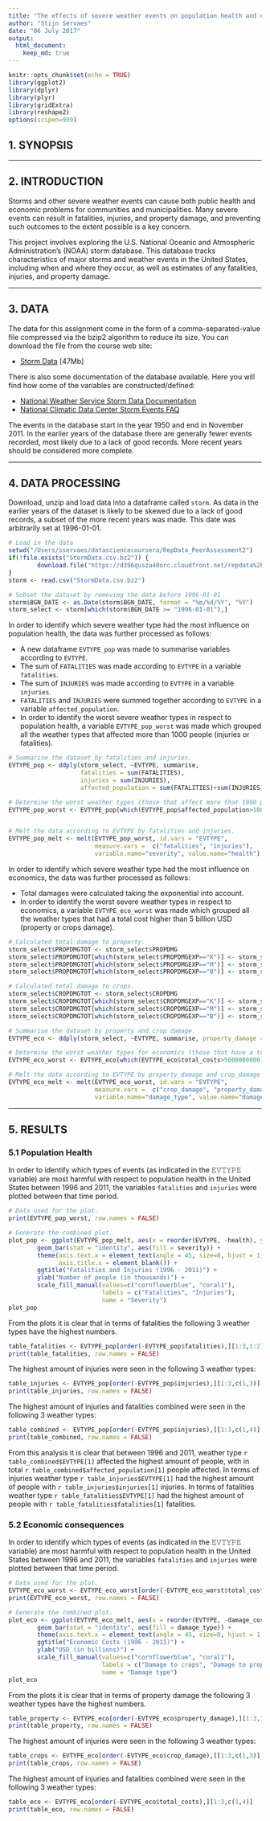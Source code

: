 ```yaml
---
title: "The effects of severe weather events on population health and economics."
author: "Stijn Servaes"
date: "06 July 2017"
output: 
  html_document:
    keep_md: true
---
```


```r
knitr::opts_chunk$set(echo = TRUE)
library(ggplot2)
library(dplyr)
library(plyr)
library(gridExtra)
library(reshape2)
options(scipen=999)
```

## 1. SYNOPSIS

***

## 2. INTRODUCTION

Storms and other severe weather events can cause both public health and economic problems for communities and municipalities. Many severe events can result in fatalities, injuries, and property damage, and preventing such outcomes to the extent possible is a key concern.

This project involves exploring the U.S. National Oceanic and Atmospheric Administration's (NOAA) storm database. This database tracks characteristics of major storms and weather events in the United States, including when and where they occur, as well as estimates of any fatalities, injuries, and property damage.

***

## 3. DATA

The data for this assignment come in the form of a comma-separated-value file compressed via the bzip2 algorithm to reduce its size. You can download the file from the course web site:

* [Storm Data](https://d396qusza40orc.cloudfront.net/repdata%2Fdata%2FStormData.csv.bz2) [47Mb]

There is also some documentation of the database available. Here you will find how some of the variables are constructed/defined:

* [National Weather Service Storm Data Documentation](https://d396qusza40orc.cloudfront.net/repdata%2Fpeer2_doc%2Fpd01016005curr.pdf)
* [National Climatic Data Center Storm Events FAQ](https://d396qusza40orc.cloudfront.net/repdata%2Fpeer2_doc%2FNCDC%20Storm%20Events-FAQ%20Page.pdf)

The events in the database start in the year 1950 and end in November 2011. In the earlier years of the database there are generally fewer events recorded, most likely due to a lack of good records. More recent years should be considered more complete.

***

## 4. DATA PROCESSING

Download, unzip and load data into a dataframe called `storm`.
As data in the earlier years of the dataset is likely to be skewed due to a lack of good records, a subset of the more recent years was made. This date was arbitrarily set at 1996-01-01.

```r
# Load in the data
setwd("/Users/sservaes/datasciencecoursera/RepData_PeerAssessment2")
if(!file.exists("StormData.csv.bz2")) {
        download.file("https://d396qusza40orc.cloudfront.net/repdata%2Fdata%2FStormData.csv.bz2", "StormData.csv.bz2")
}
storm <- read.csv("StormData.csv.bz2")

# Subset the dataset by removing the data before 1996-01-01
storm$BGN_DATE <- as.Date(storm$BGN_DATE, format = "%m/%d/%Y", "%Y")
storm_select <- storm[which(storm$BGN_DATE >= "1996-01-01"),]
```

In order to identify which severe weather type had the most influence on population health, the data was further processed as follows:

* A new dataframe `EVTYPE_pop` was made to summarise variables according to `EVTYPE`.
* The sum of `FATALITIES` was made according to `EVTYPE` in a variable `fatalities`.
* The sum of `INJURIES` was made according to `EVTYPE` in a variable `injuries`.
* `FATALITIES` and `INJURIES` were summed together according to `EVTYPE` in a variable `affected_population`.
* In order to identify the worst severe weather types in respect to population health, a variable `EVTYPE_pop_worst` was made which grouped all the weather types that affected more than 1000 people (injuries or fatalities).

``` r
# Summarise the dataset by fatalities and injuries.
EVTYPE_pop <- ddply(storm_select, ~EVTYPE, summarise, 
                    fatalities = sum(FATALITIES), 
                    injuries = sum(INJURIES), 
                    affected_population = sum(FATALITIES)+sum(INJURIES))

# Determine the worst weather types (those that affect more that 1000 people).
EVTYPE_pop_worst <- EVTYPE_pop[which(EVTYPE_pop$affected_population>1000),]


# Melt the data according to EVTYPE by fatalities and injuries.
EVTYPE_pop_melt <- melt(EVTYPE_pop_worst, id.vars = "EVTYPE", 
                        measure.vars =  c("fatalities", "injuries"), 
                        variable.name="severity", value.name="health")
```

In order to identify which severe weather type had the most influence on economics, the data was further processed as follows:

* Total damages were calculated taking the exponential into account.
* In order to identify the worst severe weather types in respect to economics, a variable `EVTYPE_eco_worst` was made which grouped all the weather types that had a total cost higher than 5 billion USD (property or crops damage).

``` r
# Calculated total damage to property.
storm_select$PROPDMGTOT <- storm_select$PROPDMG
storm_select$PROPDMGTOT[which(storm_select$PROPDMGEXP=="K")] <- storm_select$PROPDMG[which(storm_select$PROPDMGEXP=="K")] * 1000
storm_select$PROPDMGTOT[which(storm_select$PROPDMGEXP=="M")] <- storm_select$PROPDMG[which(storm_select$PROPDMGEXP=="M")] * 1000000
storm_select$PROPDMGTOT[which(storm_select$PROPDMGEXP=="B")] <- storm_select$PROPDMG[which(storm_select$PROPDMGEXP=="B")] * 1000000000

# Calculated total damage to crops.
storm_select$CROPDMGTOT <- storm_select$CROPDMG
storm_select$CROPDMGTOT[which(storm_select$CROPDMGEXP=="K")] <- storm_select$CROPDMG[which(storm_select$CROPDMGEXP=="K")] * 1000
storm_select$CROPDMGTOT[which(storm_select$CROPDMGEXP=="M")] <- storm_select$CROPDMG[which(storm_select$CROPDMGEXP=="M")] * 1000000
storm_select$CROPDMGTOT[which(storm_select$CROPDMGEXP=="B")] <- storm_select$CROPDMG[which(storm_select$CROPDMGEXP=="B")] * 1000000000

# Summarise the dataset by property and crop damage.
EVTYPE_eco <- ddply(storm_select, ~EVTYPE, summarise, property_damage = sum(PROPDMGTOT), crop_damage = sum(CROPDMGTOT), total_costs = sum(PROPDMGTOT)+sum(CROPDMGTOT))

# Determine the worst weather types for economics (those that have a total cost higher than 5 billion USD).
EVTYPE_eco_worst <- EVTYPE_eco[which(EVTYPE_eco$total_costs>5000000000),]

# Melt the data according to EVTYPE by property_damage and crop_damage
EVTYPE_eco_melt <- melt(EVTYPE_eco_worst, id.vars = "EVTYPE", 
                        measure.vars =  c("crop_damage", "property_damage"), 
                        variable.name="damage_type", value.name="damage_cost")
```

***

## 5. RESULTS

### 5.1 Population Health

In order to identify which types of events (as indicated in the 𝙴𝚅𝚃𝚈𝙿𝙴 variable) are most harmful with respect to population health in the United States between 1996 and 2011, the variables `fatalities` and `injuries` were plotted between that time period.

``` r
# Data used for the plot.
print(EVTYPE_pop_worst, row.names = FALSE)

# Generate the combined plot.
plot_pop <- ggplot(EVTYPE_pop_melt, aes(x = reorder(EVTYPE, -health), y = health/1000)) +
        geom_bar(stat = "identity", aes(fill = severity)) +
        theme(axis.text.x = element_text(angle = 45, size=8, hjust = 1, vjust = 1), 
              axis.title.x = element_blank()) + 
        ggtitle("Fatalities and Injuries (1996 - 2011)") + 
        ylab("Number of people (in thousands)") +
        scale_fill_manual(values=c("cornflowerblue", "coral1"), 
                          labels = c("Fatalities", "Injuries"), 
                          name = "Severity")
plot_pop
```

From the plots it is clear that in terms of fatalities the following 3 weather types have the highest numbers. 
```r
table_fatalities <- EVTYPE_pop[order(-EVTYPE_pop$fatalities),][1:3,1:2]
print(table_fatalities, row.names = FALSE)
```

The highest amount of injuries were seen in the following 3 weather types:

```r
table_injuries <- EVTYPE_pop[order(-EVTYPE_pop$injuries),][1:3,c(1,3)]
print(table_injuries, row.names = FALSE)
```

The highest amount of injuries and fatalities combined were seen in the following 3 weather types:

```r
table_combined <- EVTYPE_pop[order(-EVTYPE_pop$injuries),][1:3,c(1,4)]
print(table_combined, row.names = FALSE)
```

From this analysis it is clear that between 1996 and 2011, weather type `r table_combined$EVTYPE[1]` affected the highest amount of people, with in total `r table_combined$affected_population[1]` people affected. In terms of injuries weather type `r table_injuries$EVTYPE[1]` had the highest amount of people with `r table_injuries$injuries[1]` injuries. In terms of fatalities weather type `r table_fatalities$EVTYPE[1]` had the highest amount of people with `r table_fatalities$fatalities[1]` fatalities.

### 5.2 Economic consequences

In order to identify which types of events (as indicated in the 𝙴𝚅𝚃𝚈𝙿𝙴 variable) are most harmful with respect to population health in the United States between 1996 and 2011, the variables `fatalities` and `injuries` were plotted between that time period.

``` r
# Data used for the plot.
EVTYPE_eco_worst <- EVTYPE_eco_worst[order(-EVTYPE_eco_worst$total_costs),]
print(EVTYPE_eco_worst, row.names = FALSE)

# Generate the combined plot.
plot_eco <- ggplot(EVTYPE_eco_melt, aes(x = reorder(EVTYPE, -damage_cost), y = damage_cost/1000000000)) +
        geom_bar(stat = "identity", aes(fill = damage_type)) +
        theme(axis.text.x = element_text(angle = 45, size=8, hjust = 1, vjust = 1), axis.title.x = element_blank()) + 
        ggtitle("Economic Costs (1996 - 2011)") + 
        ylab("USD (in billions)") +
        scale_fill_manual(values=c("cornflowerblue", "coral1"), 
                          labels = c("Damage to crops", "Damage to property"), 
                          name = "Damage type")
plot_eco
```

From the plots it is clear that in terms of property damage the following 3 weather types have the highest numbers. 
```r
table_property <- EVTYPE_eco[order(-EVTYPE_eco$property_damage),][1:3,1:2]
print(table_property, row.names = FALSE)
```

The highest amount of injuries were seen in the following 3 weather types:

```r
table_crops <- EVTYPE_eco[order(-EVTYPE_eco$crop_damage),][1:3,c(1,3)]
print(table_crops, row.names = FALSE)
```

The highest amount of injuries and fatalities combined were seen in the following 3 weather types:

```r
table_eco <- EVTYPE_eco[order(-EVTYPE_eco$total_costs),][1:3,c(1,4)]
print(table_eco, row.names = FALSE)
```
